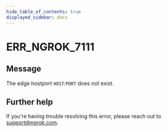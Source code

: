 ```yaml
---
hide_table_of_contents: true
displayed_sidebar: docs
---
```



# ERR_NGROK_7111

## Message

The edge hostport `HOST`:`PORT` does not exist.

<ErrorDetails error="err_ngrok_7111" />

## Further help

If you're having trouble resolving this error, please reach out to [support@ngrok.com](mailto:support@ngrok.com?subject=Help%20with%20ERR_NGROK_7111).
